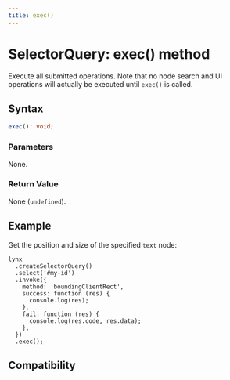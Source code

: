 ```yaml
---
title: exec()
---
```


# SelectorQuery: exec() method

Execute all submitted operations. Note that no node search and UI operations will actually be executed until `exec()` is called.

## Syntax

```ts
exec(): void;
```

### Parameters

None.

### Return Value

None (`undefined`).

## Example

Get the position and size of the specified `text` node:

```tsx
lynx
  .createSelectorQuery()
  .select('#my-id')
  .invoke({
    method: 'boundingClientRect',
    success: function (res) {
      console.log(res);
    },
    fail: function (res) {
      console.log(res.code, res.data);
    },
  })
  .exec();
```

## Compatibility


<LegacyCompatTable metadata="lynx-api/selector-query/exec" />
